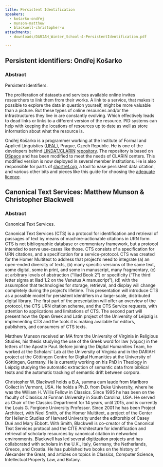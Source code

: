 ```yaml
---
title: Persistent Identification
speakers:
  - košarko-ondřej
  - munson-matthew
  - blackwell-christopher-w
attachments:
  - downloads/DARIAH_Winter_School-4-PersistentIdentification.pdf

---
```

## Persistent identifiers: Ondřej Košarko

### Abstract

Persistent identifiers.

The proliferation of datasets and services available online invites researchers to link them from their works. A link to a service, that makes it possible to explore the data in question yourself, might be more valuable than a picture. But these types of online resources and/or the infrastructures they live in are constantly evolving. Which effectively leads to dead links or links to a different version of the resource. PID systems can help with keeping the locations of resources up to date as well as store information about what the resource is.

<Download url="downloads/4.1-Kosarko.pdf" />

<Speakers>

<Speaker speaker="košarko-ondřej">

Ondřej Košarko is a programmer working at the Institute of Formal and Applied Linguistics ([UFAL](https://ufal.mff.cuni.cz/ondrej-kosarko)), Prague, Czech Republic. He is one of the developers behind [LINDAT/CLARIN](https://lindat.mff.cuni.cz/en/) [repository](https://lindat.mff.cuni.cz/repository/xmlui/). The repository is based on [DSpace](http://www.dspace.org/) and has been modified to meet the needs of CLARIN centers. This modified version is now deployed in several member institutions. He is also responsible for parts of [shortref.org](http://shortref.org/), a tool to ease persistent data citation, and various other bits and pieces like this guide for choosing the [adequate licence](https://ufal.github.io/public-license-selector/).

</Speaker>

</Speakers>

## Canonical Text Services: Matthew Munson &amp; Christopher Blackwell

### Abstract

Canonical Text Services.

Canonical Text Services (CTS) is a protocol for identification and retrieval of passages of text by means of machine-actionable citations in URN form. CTS is not bibliographic database or commentary framework, but a protocol intended to serve use-cases like those. CTS consists of a specification for URN citations, and a specification for a service-protocol. CTS was created for the Homer Multitext to address that project’s need to integrate (a) an open-ended diversity of texts, (b) many specific versions of the same text, some digital, some in print, and some in manuscript, many fragmentary, (c) at arbitrary levels of abstraction (“Iliad Book 2”) or specificity (“The third letter sigma at Iliad 1.2 on the Venetus A manuscript”), (d) with the assumption that technologies for storage, retrieval, and display will change completely during the project’s lifetime. This presentation will introduce CTS as a possible model for persistent identifiers in a large-scale, distributed digital library. The first part of the presentation will offer an overview of the protocol, the CTS URN citation scheme, and the CTS Service requests, with attention to applications and limitations of CTS. The second part will present how the Open Greek and Latin project of the University of Leipzig is implementing CTS and the tools it is making available for editors, publishers, and consumers of CTS texts.

<Download url="downloads/4.2-Munson.pdf" />

<Speakers>

<Speaker speaker="munson-matthew">

Matthew Munson received an MA from the University of Virginia in Religious Studies, his thesis studying the use of the Greek word for law (νόμος) in the letters of the Apostle Paul. Before joining the Digital Humanities Team, he worked at the Scholars’ Lab at the University of Virginia and in the DARIAH project at the Göttingen Centre for Digital Humanities at the University of Göttingen, Germany. He is currently working on his PhD in Theology in Leipzig studying the automatic extraction of semantic data from biblical texts and the automatic tracking of semantic drift between corpora.

</Speaker>

<Speaker speaker="blackwell-christopher-w">

Christopher W. Blackwell holds a B.A, summa cum laude from Marlboro Collect in Vermont, USA. He holds a Ph.D. from Duke University, where he was the William H. Willis Fellow in Classics. Since 1995 he has been on the faculty of Classics at Furman University in South Carolina, USA. He served as Chair of the Classics Department for 14 years, until 2015, and is currently the Louis G. Forgione University Professor. Since 2001 he has been Project Architect, with Neel Smith, of the Homer Multitext, a project of the Center for Hellenic Studies of Harvard University under the editorship of Casey Dué and Mary Ebbott. With Smith, Blackwell is co-creator of the Canonical Text Services protocol and the CITE Architecture for identification and retrieval of scholarly resources by canonical citation in networked environments. Blackwell has led several digitization projects and has collaborated with scholars in the U.K., Italy, Germany, the Netherlands, Greece, and Croatia. He has published two books on the history of Alexander the Great, and articles on topics in Classics, Computer Science, Intellectual Property Law, and Botany.

</Speaker>

</Speakers>
